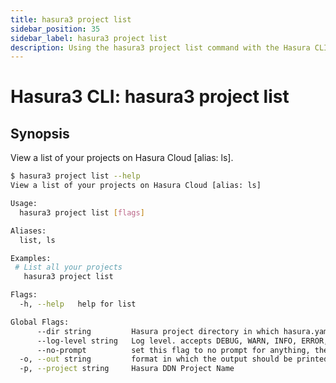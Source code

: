 ```yaml
---
title: hasura3 project list
sidebar_position: 35
sidebar_label: hasura3 project list
description: Using the hasura3 project list command with the Hasura CLI
---
```


# Hasura3 CLI: hasura3 project list 

## Synopsis
View a list of your projects on Hasura Cloud [alias: ls].

```bash
$ hasura3 project list --help
View a list of your projects on Hasura Cloud [alias: ls]

Usage:
  hasura3 project list [flags]

Aliases:
  list, ls

Examples:
 # List all your projects
   hasura3 project list

Flags:
  -h, --help   help for list

Global Flags:
      --dir string         Hasura project directory in which hasura.yaml is present (default ".")
      --log-level string   Log level. accepts DEBUG, WARN, INFO, ERROR, FATAL (default "INFO")
      --no-prompt          set this flag to no prompt for anything, the command fails if any input is missing
  -o, --out string         format in which the output should be printed, accepts table, json and yaml (default "table")
  -p, --project string     Hasura DDN Project Name
```

